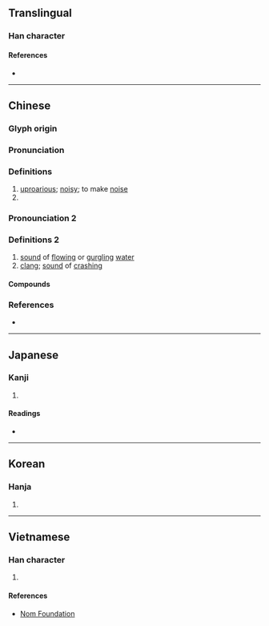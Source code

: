 {{character info/new}}
{{also|哗|譁}}
==Translingual==

===Han character===
{{Han char|rn=30|rad=口|as=12|sn=15|four=64054|canj=RTMJ|ids=⿰口華}}

====References====
* {{Han ref|kx=0206.210|dkj=04235|hdz=10665.050|uh=5629|ud=22057|bh=BC4D|bd=48205}}

----

==Chinese==
{{zh-forms|s=哗}}

===Glyph origin===
{{Han etym}}

===Pronunciation===
{{zh-pron
|m=huá
|c=jip6,waa4
|mn=ml:hoa/tw:hōa
|oc=y
|cat=v,a
}}

===Definitions===
{{zh-hanzi}}

# [[uproarious]]; [[noisy]]; to make [[noise]]
# {{zh-only|嘩然|in uproar; commotion; tumultuous}}

===Pronounciation 2===
{{zh-pron|
|m = huā
|c = waa1,faa1
|oc = y
|cat = interj
}}

===Definitions 2===
{{zh-hanzi}}

# [[sound]] of [[flowing]] or [[gurgling]] [[water]]
# [[clang]]; [[sound]] of [[crashing]]

====Compounds====
{{zh-der|嘩啦|嘩嘩|嘩啦啦|嘩喇喇|白嘩嘩|稀里嘩啦|喧嘩|嘩然}}

===References===
* {{R:yue:Hanzi}}

----

==Japanese==

===Kanji===
{{ja-kanji|grade=n|rs=口10}}

# {{defn|lang=ja|sort=口10}}

====Readings====
* {{ja-readings|on=[[か]] (ka), [[け]] (ke)|kun=[[あきら]] (akira)}}

----

==Korean==

===Hanja===
{{ko-hanja|hangeul=화|rv=hwa|mr=hwa}}

# {{defn|lang=ko|sort=口10}}

----

==Vietnamese==

===Han character===
{{vi-hantu|[[hoa]]|rs=口10}}

# {{defn|lang=vi|sort=口10}}

====References====
* [http://nomfoundation.org/common/nom_details.php?codepoint=5629 Nom Foundation]